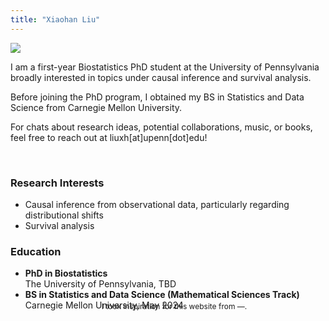 ```yaml
---
title: "Xiaohan Liu"
---
```



![](images/profile-picture.jpg){.profile-img}


I am a first-year Biostatistics PhD student at the University of Pennsylvania broadly interested in topics under causal inference and survival analysis.

Before joining the PhD program, I obtained my BS in Statistics and Data Science from Carnegie Mellon University.

For chats about research ideas, potential collaborations, music, or books, feel free to reach out at liuxh[at]upenn[dot]edu!

<br>

### Research Interests

- Causal inference from observational data, particularly regarding distributional shifts 
- Survival analysis 



### Education

- **PhD in Biostatistics**  
  The University of Pennsylvania, TBD
- **BS in Statistics and Data Science (Mathematical Sciences Track)**  
  Carnegie Mellon University, May 2024


<footer style="text-align: center; padding: 10px; font-size: 12px; position: relative; bottom: 50; width: 100%;">
  <p>I took inspiration for this website from ---.</p>
</footer>

